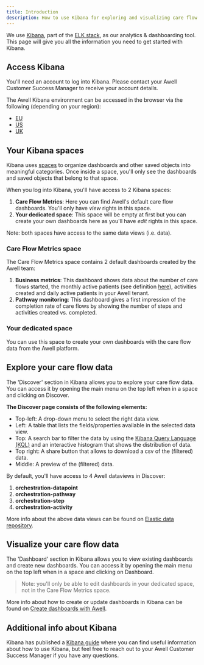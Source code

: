```yaml
---
title: Introduction
description: How to use Kibana for exploring and visualizing care flow data
---
```


We use [Kibana](https://www.elastic.co/kibana/), part of the [ELK stack](https://www.elastic.co/elastic-stack/), as our analytics & dashboarding tool. This page will give you all the information you need to get started with Kibana.

## Access Kibana

You'll need an account to log into Kibana. Please contact your Awell Customer Success Manager to receive your account details.

The Awell Kibana environment can be accessed in the browser via the following (depending on your region):

- [EU](https://kibana.awellhealth.com/login?next=%2F)
- [US](https://kibana.us.awellhealth.com/login?next=%2F)
- [UK](https://kibana.uk.awellhealth.com/login?next=%2F)

## Your Kibana spaces

Kibana uses [spaces](https://www.elastic.co/guide/en/kibana/master/xpack-spaces.html) to organize dashboards and other saved objects into meaningful categories. Once inside a space, you'll only see the dashboards and saved objects that belong to that space.

When you log into Kibana, you'll have access to 2 Kibana spaces:

1. **Care Flow Metrics**: Here you can find Awell's default care flow dashboards. You'll only have _view_ rights in this space.
2. **Your dedicated space**: This space will be empty at first but you can create your own dashboards here as you'll have _edit_ rights in this space.

Note: both spaces have access to the same data views (i.e. data).

### Care Flow Metrics space

The Care Flow Metrics space contains 2 default dashboards created by the Awell team:

1. **Business metrics**: This dashboard shows data about the number of care flows started, the monthly active patients (see definition [here](/awell-orchestration/docs/data/monthly-active-patients)), activities created and daily active patients in your Awell tenant.
2. **Pathway monitoring**: This dashboard gives a first impression of the completion rate of care flows by showing the number of steps and activities created vs. completed.

### Your dedicated space

You can use this space to create your own dashboards with the care flow data from the Awell platform.

## Explore your care flow data

The 'Discover' section in Kibana allows you to explore your care flow data. You can access it by opening the main menu on the top left when in a space and clicking on Discover.

**The Discover page consists of the following elements:**

- Top-left: A drop-down menu to select the right data view.
- Left: A table that lists the fields/properties available in the selected data view.
- Top: A search bar to filter the data by using the [Kibana Query Language (KQL)](https://www.elastic.co/guide/en/kibana/master/kuery-query.html) and an interactive histogram that shows the distribution of data.
- Top right: A share button that allows to download a csv of the (filtered) data.
- Middle: A preview of the (filtered) data.

By default, you'll have access to 4 Awell dataviews in Discover:

1. **orchestration-datapoint**
2. **orchestration-pathway**
3. **orchestration-step**
4. **orchestration-activity**

More info about the above data views can be found on [Elastic data repository](/awell-orchestration/docs/data/kibana/elastic-data-repository).

## Visualize your care flow data

The 'Dashboard' section in Kibana allows you to view existing dashboards and create new dashboards. You can access it by opening the main menu on the top left when in a space and clicking on Dashboard.

> Note: you'll only be able to edit dashboards in your dedicated space, not in the Care Flow Metrics space.

More info about how to create or update dashboards in Kibana can be found on [Create dashboards with Awell](/awell-orchestration/docs/data/kibana/create-dashboards).

## Additional info about Kibana

Kibana has published a [Kibana guide](https://www.elastic.co/guide/en/kibana/current/introduction.html) where you can find useful information about how to use Kibana, but feel free to reach out to your Awell Customer Success Manager if you have any questions.
